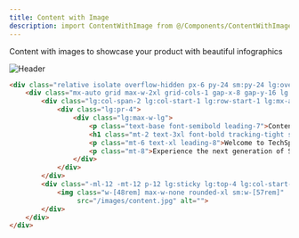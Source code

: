```yaml
---
title: Content with Image
description: import ContentWithImage from @/Components/ContentWithImage.vue;
---
```


Content with images to showcase your product with beautiful infographics

![Header](/images/components/content_with_image.jpg)

```html resources/js/Components/ContentWithImage.vue
<div class="relative isolate overflow-hidden px-6 py-24 sm:py-24 lg:overflow-visible lg:px-0">
    <div class="mx-auto grid max-w-2xl grid-cols-1 gap-x-8 gap-y-16 lg:mx-0 lg:max-w-none lg:grid-cols-2 lg:items-start lg:gap-y-10">
        <div class="lg:col-span-2 lg:col-start-1 lg:row-start-1 lg:mx-auto lg:grid lg:w-full lg:max-w-7xl lg:grid-cols-2 lg:gap-x-8 lg:px-8">
            <div class="lg:pr-4">
                <div class="lg:max-w-lg">
                    <p class="text-base font-semibold leading-7">Content with Image</p>
                    <h1 class="mt-2 text-3xl font-bold tracking-tight sm:text-4xl">A better workflow</h1>
                    <p class="mt-6 text-xl leading-8">Welcome to TechSprint, your premier destination for cutting-edge software solutions! Our cloud-based platform revolutionizes the way you manage your business, offering seamless integration, powerful analytics, and unparalleled scalability. With TechSprint, you can streamline workflows, boost productivity, and stay ahead in today's competitive landscape.</p>
                    <p class="mt-8">Experience the next generation of SaaS innovation with our intuitive interface and robust features. Whether you're a small business looking to optimize operations or a large enterprise seeking enterprise-level solutions, TechSprint has you covered.</p>
                </div>
            </div>
        </div>
        <div class="-ml-12 -mt-12 p-12 lg:sticky lg:top-4 lg:col-start-2 lg:row-span-2 lg:row-start-1 lg:overflow-hidden">
            <img class="w-[48rem] max-w-none rounded-xl sm:w-[57rem]"
                 src="/images/content.jpg" alt="">
        </div>
    </div>
</div>
```
